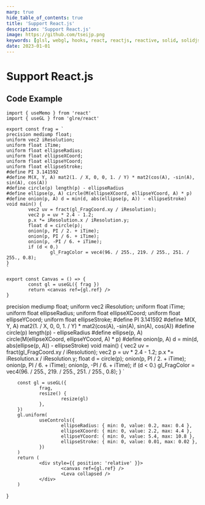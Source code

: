 ```yaml
---
marp: true
hide_table_of_contents: true
title: 'Support React.js'
description: 'Support React.js'
image: https://github.com/tseijp.png
keywords: [glsl, webgl, hooks, react, reactjs, reactive, solid, solidjs, typescript]
date: 2023-01-01
---
```


# Support React.js

<Canvas />

## Code Example

```tsx
import { useMemo } from 'react'
import { useGL } from 'glre/react'

export const frag = `
precision mediump float;
uniform vec2 iResolution;
uniform float iTime;
uniform float ellipseRadius;
uniform float ellipseXCoord;
uniform float ellipseYCoord;
uniform float ellipseStroke;
#define PI 3.141592
#define M(X, Y, A) mat2(1. / X, 0, 0, 1. / Y) * mat2(cos(A), -sin(A), sin(A), cos(A))
#define circle(p) length(p) - ellipseRadius
#define ellipse(p, A) circle(M(ellipseXCoord, ellipseYCoord, A) * p)
#define onion(p, A) d = min(d, abs(ellipse(p, A)) - ellipseStroke)
void main() {
        vec2 uv = fract(gl_FragCoord.xy / iResolution);
        vec2 p = uv * 2.4 - 1.2;
        p.x *= iResolution.x / iResolution.y;
        float d = circle(p);
        onion(p, PI / 2. + iTime);
        onion(p, PI / 6. + iTime);
        onion(p, -PI / 6. + iTime);
        if (d < 0.)
                gl_FragColor = vec4(96. / 255., 219. / 255., 251. / 255., 0.8);
}
`

export const Canvas = () => {
        const gl = useGL({ frag })
        return <canvas ref={gl.ref} />
}
```

precision mediump float;
uniform vec2 iResolution;
uniform float iTime;
uniform float ellipseRadius;
uniform float ellipseXCoord;
uniform float ellipseYCoord;
uniform float ellipseStroke;
#define PI 3.141592
#define M(X, Y, A) mat2(1. / X, 0, 0, 1. / Y) * mat2(cos(A), -sin(A), sin(A), cos(A))
#define circle(p) length(p) - ellipseRadius
#define ellipse(p, A) circle(M(ellipseXCoord, ellipseYCoord, A) * p)
#define onion(p, A) d = min(d, abs(ellipse(p, A)) - ellipseStroke)
void main() {
        vec2 uv = fract(gl_FragCoord.xy / iResolution);
        vec2 p = uv * 2.4 - 1.2;
        p.x *= iResolution.x / iResolution.y;
        float d = circle(p);
        onion(p, PI / 2. + iTime);
        onion(p, PI / 6. + iTime);
        onion(p, -PI / 6. + iTime);
        if (d < 0.)
                gl_FragColor = vec4(96. / 255., 219. / 255., 251. / 255., 0.8);
}
`


        const gl = useGL({
                frag,
                resize() {
                        resize(gl)
                },
        })
        gl.uniform(
                useControls({
                        ellipseRadius: { min: 0, value: 0.2, max: 0.4 },
                        ellipseXCoord: { min: 0, value: 2.2, max: 4.4 },
                        ellipseYCoord: { min: 0, value: 5.4, max: 10.8 },
                        ellipseStroke: { min: 0, value: 0.01, max: 0.02 },
                })
        )
        return (
                <div style={{ position: 'relative' }}>
                        <canvas ref={gl.ref} />
                        <Leva collapsed />
                </div>
        )
}
